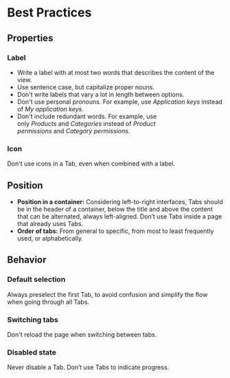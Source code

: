 # Best Practices

## Properties

### Label

- Write a label with at most two words that describes the content of the view.
- Use sentence case, but capitalize proper nouns.
- Don't write labels that vary a lot in length between options.
- Don't use personal pronouns. For example, use *Application keys* instead of *My application keys*.
- Don't include redundant words. For example, use only *Products* and *Categories* instead of *Product permissions* and *Category permissions*.

### Icon

Don't use icons in a Tab, even when combined with a label.

## Position

- **Position in a container:** Considering left-to-right interfaces, Tabs should be in the header of a container, below the title and above the content that can be alternated, always left-aligned. Don’t use Tabs inside a page that already uses Tabs.
- **Order of tabs:** From general to specific, from most to least frequently used, or alphabetically.

## Behavior

### Default selection

Always preselect the first Tab, to avoid confusion and simplify the flow when going through all Tabs.

### Switching tabs

Don't reload the page when switching between tabs.

### Disabled state

Never disable a Tab. Don’t use Tabs to indicate progress.